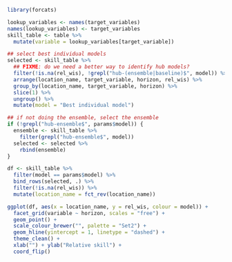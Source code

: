 ```r
library(forcats)

lookup_variables <- names(target_variables)
names(lookup_variables) <- target_variables
skill_table <- table %>%
  mutate(variable = lookup_variables[target_variable])

## select best individual models
selected <- skill_table %>%
  ## FIXME: do we need a better way to identify hub models?
  filter(!is.na(rel_wis), !grepl("hub-(ensemble|baseline)$", model)) %>%
  arrange(location_name, target_variable, horizon, rel_wis) %>%
  group_by(location_name, target_variable, horizon) %>%
  slice(1) %>%
  ungroup() %>%
  mutate(model = "Best individual model")

## if not doing the ensemble, select the ensemble
if (!grepl("hub-ensemble$", params$model)) {
  ensemble <- skill_table %>%
    filter(grepl("hub-ensemble$", model))
  selected <- selected %>%
    rbind(ensemble)
}

df <- skill_table %>%
  filter(model == params$model) %>%
  bind_rows(selected, .) %>%
  filter(!is.na(rel_wis)) %>%
  mutate(location_name = fct_rev(location_name))

ggplot(df, aes(x = location_name, y = rel_wis, colour = model)) +
  facet_grid(variable ~ horizon, scales = "free") +
  geom_point() +
  scale_colour_brewer("", palette = "Set2") +
  geom_hline(yintercept = 1, linetype = "dashed") +
  theme_clean() +
  xlab("") + ylab("Relative skill") +
  coord_flip()

```
